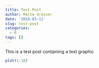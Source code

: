 ```yaml
---
title: Test Post
author: Malte Grosser
date: '2018-03-11'
slug: test-post
categories:
  - R
tags: []
---
```


This is a test post containing a test graphic

```r
plot(1:10)
```